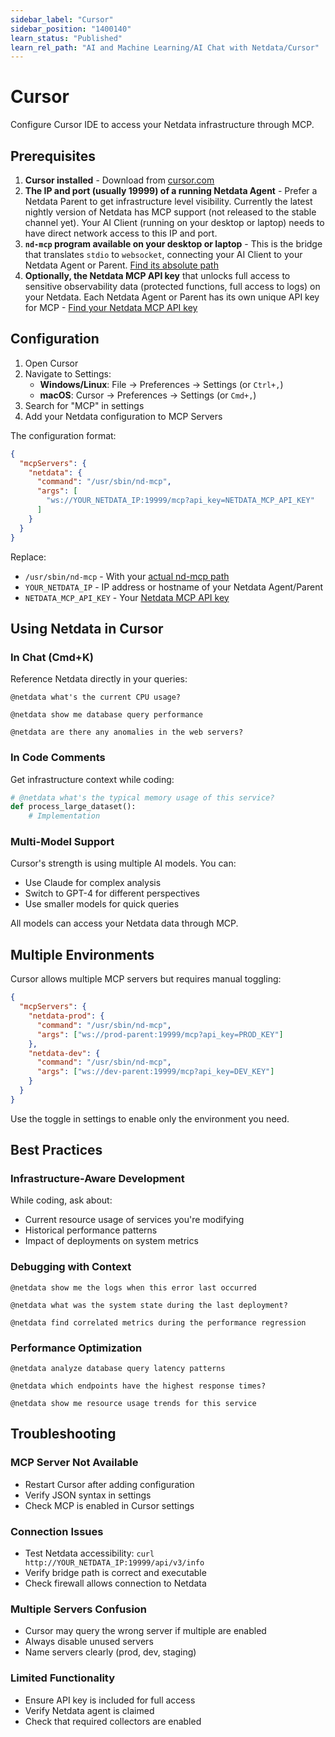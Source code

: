 ```yaml
---
sidebar_label: "Cursor"
sidebar_position: "1400140"
learn_status: "Published"
learn_rel_path: "AI and Machine Learning/AI Chat with Netdata/Cursor"
---
```


# Cursor

Configure Cursor IDE to access your Netdata infrastructure through MCP.

## Prerequisites

1. **Cursor installed** - Download from [cursor.com](https://www.cursor.com)
2. **The IP and port (usually 19999) of a running Netdata Agent** - Prefer a Netdata Parent to get infrastructure level visibility. Currently the latest nightly version of Netdata has MCP support (not released to the stable channel yet). Your AI Client (running on your desktop or laptop) needs to have direct network access to this IP and port.
3. **`nd-mcp` program available on your desktop or laptop** - This is the bridge that translates `stdio` to `websocket`, connecting your AI Client to your Netdata Agent or Parent. [Find its absolute path](./netdata-mcp#finding-the-nd-mcp-bridge)
4. **Optionally, the Netdata MCP API key** that unlocks full access to sensitive observability data (protected functions, full access to logs) on your Netdata. Each Netdata Agent or Parent has its own unique API key for MCP - [Find your Netdata MCP API key](./netdata-mcp#finding-your-api-key)

## Configuration

1. Open Cursor
2. Navigate to Settings:
   - **Windows/Linux**: File → Preferences → Settings (or `Ctrl+,`)
   - **macOS**: Cursor → Preferences → Settings (or `Cmd+,`)
3. Search for "MCP" in settings
4. Add your Netdata configuration to MCP Servers

The configuration format:
```json
{
  "mcpServers": {
    "netdata": {
      "command": "/usr/sbin/nd-mcp",
      "args": [
        "ws://YOUR_NETDATA_IP:19999/mcp?api_key=NETDATA_MCP_API_KEY"
      ]
    }
  }
}
```

Replace:
- `/usr/sbin/nd-mcp` - With your [actual nd-mcp path](./netdata-mcp#finding-the-nd-mcp-bridge)
- `YOUR_NETDATA_IP` - IP address or hostname of your Netdata Agent/Parent
- `NETDATA_MCP_API_KEY` - Your [Netdata MCP API key](./netdata-mcp#finding-your-api-key)

## Using Netdata in Cursor

### In Chat (Cmd+K)
Reference Netdata directly in your queries:

```
@netdata what's the current CPU usage?

@netdata show me database query performance

@netdata are there any anomalies in the web servers?
```

### In Code Comments
Get infrastructure context while coding:

```python
# @netdata what's the typical memory usage of this service?
def process_large_dataset():
    # Implementation
```

### Multi-Model Support
Cursor's strength is using multiple AI models. You can:
- Use Claude for complex analysis
- Switch to GPT-4 for different perspectives
- Use smaller models for quick queries

All models can access your Netdata data through MCP.

## Multiple Environments

Cursor allows multiple MCP servers but requires manual toggling:

```json
{
  "mcpServers": {
    "netdata-prod": {
      "command": "/usr/sbin/nd-mcp",
      "args": ["ws://prod-parent:19999/mcp?api_key=PROD_KEY"]
    },
    "netdata-dev": {
      "command": "/usr/sbin/nd-mcp",
      "args": ["ws://dev-parent:19999/mcp?api_key=DEV_KEY"]
    }
  }
}
```

Use the toggle in settings to enable only the environment you need.

## Best Practices

### Infrastructure-Aware Development
While coding, ask about:
- Current resource usage of services you're modifying
- Historical performance patterns
- Impact of deployments on system metrics

### Debugging with Context
```
@netdata show me the logs when this error last occurred

@netdata what was the system state during the last deployment?

@netdata find correlated metrics during the performance regression
```

### Performance Optimization
```
@netdata analyze database query latency patterns

@netdata which endpoints have the highest response times?

@netdata show me resource usage trends for this service
```

## Troubleshooting

### MCP Server Not Available
- Restart Cursor after adding configuration
- Verify JSON syntax in settings
- Check MCP is enabled in Cursor settings

### Connection Issues
- Test Netdata accessibility: `curl http://YOUR_NETDATA_IP:19999/api/v3/info`
- Verify bridge path is correct and executable
- Check firewall allows connection to Netdata

### Multiple Servers Confusion
- Cursor may query the wrong server if multiple are enabled
- Always disable unused servers
- Name servers clearly (prod, dev, staging)

### Limited Functionality
- Ensure API key is included for full access
- Verify Netdata agent is claimed
- Check that required collectors are enabled